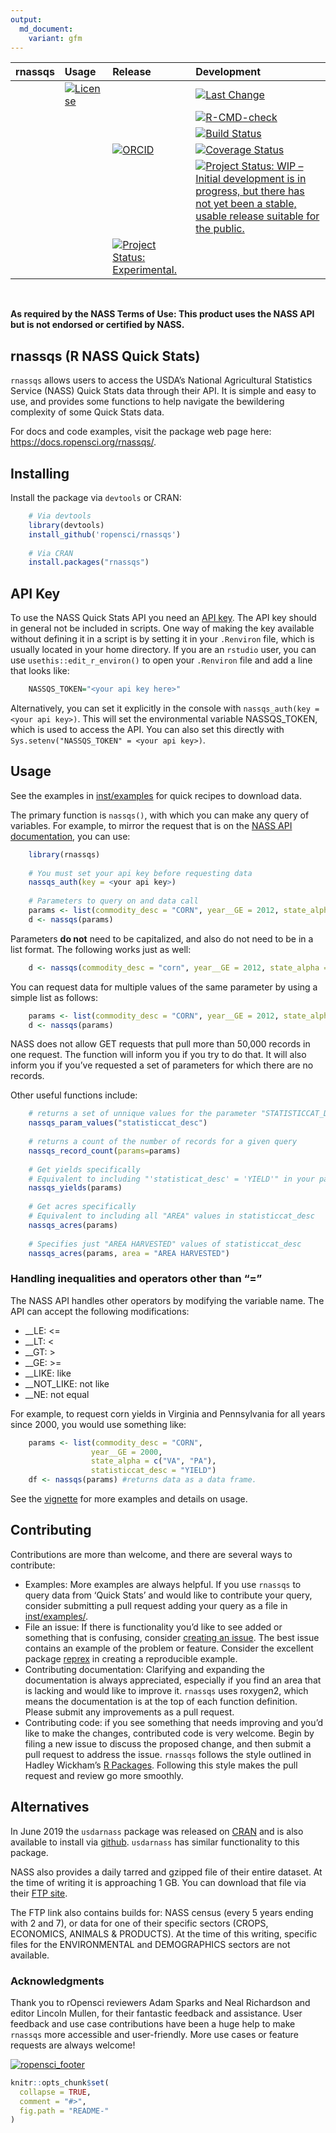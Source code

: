 ```yaml
---
output:
  md_document:
    variant: gfm
---
```


<!-- README.md is generated from README.Rmd. Please edit that file -->

<!-- badges: start -->
<!-- badges: end -->


<table class="table">
<thead>
<tr class="header">
<th align="left">
rnassqs
</th>
<th align="left">
Usage
</th>
<th align="left">
Release
</th>
<th align="left">
Development
</th>
</tr>
</thead>
<tbody>

<tr class="odd">
<td rowspan="5">
</td>
<td align="left">
<a href="https://choosealicense.com/licenses/mit/"><img src="https://img.shields.io/github/license/mashape/apistatus.svg" alt="License"></a>
</td>
<td align="left">
</td>
<td align="left">
<a href="https://github.com/potterzot/rusdm/commits/master"><img src="https://img.shields.io/badge/last%20change-`r gsub('-', '--', Sys.Date())`-brightgreen.svg" alt="Last Change"></a>
</td>
</tr>

<tr class="even">
<td align="left">
</td>
<td align="left">
</td>
<td align="left">
[![R-CMD-check](https://github.com/potterzot/rusdm/workflows/R-CMD-check/badge.svg)](https://github.com/potterzot/rusdm/actions)
</td>
</tr>

<tr class="odd">
<td align="left">
</td>
<td align="left">
</td>
<td align="left">
<a href="https://travis-ci.org/potterzot/rusdm"><img src="https://travis-ci.org/potterzot/rusdm.svg?branch=master" alt="Build Status"></a>
</td>
</tr>

<tr class="even">
<td align="left">
</td>
<td align="left">
<a href="https://orcid.org/0000-0002-3410-3732"><img src="https://img.shields.io/badge/ORCiD-0000--0002--3410--3732-green.svg" alt="ORCID"></a>
</td>
<td align="left">
<a href="https://app.codecov.io/gh/potterzot/rusdm"><img src="https://app.codecov.io/gh/potterzot/rusdm/branch/master/graph/badge.svg" alt="Coverage Status"></a>
</td>
</tr>

<tr class="even">
<td align="left">
</td>
<td align="left">
</td>
<td align="left">
<a href="https://www.repostatus.org/#wip"><img src="https://www.repostatus.org/badges/latest/wip.svg" alt="Project Status: WIP – Initial development is in progress, but there has not yet been a stable, usable release suitable for the public." /></a>
</td>
</tr>

<tr class="odd">
<td align="left">
</td>
<td align="left">
</td>
<td align="left">
<a href="https://lifecycle.r-lib.org/articles/stages.html#experimental"><img src="https://img.shields.io/badge/lifecycle-experimental-orange.svg" alt="Project Status: Experimental." /></a>
</td>
</tr>

</tbody>
</table>
<br>


__As required by the NASS Terms of Use: This product uses the NASS API but is not endorsed or certified by NASS.__


## rnassqs (R NASS Quick Stats)

`rnassqs` allows users to access the USDA's National Agricultural Statistics Service (NASS) Quick Stats data through their API. It is simple and easy to use, and provides some functions to help navigate the bewildering complexity of some Quick Stats data.

For docs and code examples, visit the package web page here: [https://docs.ropensci.org/rnassqs/](https://docs.ropensci.org/rnassqs/).

## Installing

Install the package via `devtools` or CRAN:

```r
    # Via devtools
    library(devtools)
    install_github('ropensci/rnassqs')
    
    # Via CRAN
    install.packages("rnassqs")
```

## API Key

To use the NASS Quick Stats API you need an [API key](https://quickstats.nass.usda.gov/api). The API key should in general not be included in scripts. One way of making the key available without defining it in a script is by setting it in your `.Renviron` file, which is usually located in your home directory. If you are an `rstudio` user, you can use `usethis::edit_r_environ()` to open your `.Renviron` file and add a line that looks like:

```r
    NASSQS_TOKEN="<your api key here>"
```

Alternatively, you can set it explicitly in the console with `nassqs_auth(key = <your api key>)`. This will set the environmental variable NASSQS_TOKEN, which is used to access the API. You can also set this directly with `Sys.setenv("NASSQS_TOKEN" = <your api key>)`. 

## Usage

See the examples in [inst/examples](inst/examples) for quick recipes to download data.

The primary function is `nassqs()`, with which you can make any query of variables. 
For example, to mirror the request that is on the [NASS API documentation](https://quickstats.nass.usda.gov/api), you can use:

```r
    library(rnassqs)
    
    # You must set your api key before requesting data
    nassqs_auth(key = <your api key>)
    
    # Parameters to query on and data call
    params <- list(commodity_desc = "CORN", year__GE = 2012, state_alpha = "VA")
    d <- nassqs(params)
```

Parameters __do not__ need to be capitalized, and also do not need to be in a list format. The following works just as well:

```r
    d <- nassqs(commodity_desc = "corn", year__GE = 2012, state_alpha = "va")
```

You can request data for multiple values of the same parameter by using a simple list as follows:
    
```r
    params <- list(commodity_desc = "CORN", year__GE = 2012, state_alpha = c("VA", "WA"))
    d <- nassqs(params)
```

NASS does not allow GET requests that pull more than 50,000 records in one request. The function will inform you if you try to do that. It will also inform you if you've requested a set of parameters for which there are no records.

Other useful functions include:

```r
    # returns a set of unnique values for the parameter "STATISTICCAT_DESC"
    nassqs_param_values("statisticcat_desc")
    
    # returns a count of the number of records for a given query
    nassqs_record_count(params=params)
    
    # Get yields specifically
    # Equivalent to including "'statisticat_desc' = 'YIELD'" in your parameter list. 
    nassqs_yields(params)
    
    # Get acres specifically
    # Equivalent to including all "AREA" values in statisticcat_desc
    nassqs_acres(params)
    
    # Specifies just "AREA HARVESTED" values of statisticcat_desc
    nassqs_acres(params, area = "AREA HARVESTED")
```


### Handling inequalities and operators other than "="
The NASS API handles other operators by modifying the variable name. The API can accept the following modifications:

* __LE: <= 
* __LT: < 
* __GT: > 
* __GE: >= 
* __LIKE: like 
* __NOT_LIKE: not like 
* __NE: not equal 

For example, to request corn yields in Virginia and Pennsylvania for all years since 2000, you would use something like:

```r
    params <- list(commodity_desc = "CORN", 
                  year__GE = 2000, 
                  state_alpha = c("VA", "PA"), 
                  statisticcat_desc = "YIELD")
    df <- nassqs(params) #returns data as a data frame.
```

See the [vignette](https://docs.ropensci.org/rnassqs/articles/rnassqs.html) for more examples and details on usage.

## Contributing

Contributions are more than welcome, and there are several ways to contribute:

- Examples: More examples are always helpful. If you use `rnassqs` to query data from 'Quick Stats' and would like to contribute your query, consider submitting a pull request adding your query as a file in [inst/examples/](https://github.com/ropensci/rnassqs/tree/master/inst/examples).
- File an issue: If there is functionality you'd like to see added or something that is confusing, consider [creating an issue](https://github.com/ropensci/rnassqs/issues/new). The best issue contains an example of the problem or feature. Consider the excellent package [reprex](https://github.com/tidyverse/reprex) in creating a reproducible example.
- Contributing documentation: Clarifying and expanding the documentation is always appreciated, especially if you find an area that is lacking and would like to improve it. `rnassqs` uses roxygen2, which means the documentation is at the top of each function definition. Please submit any improvements as a pull request.
- Contributing code: if you see something that needs improving and you'd like to make the changes, contributed code is very welcome. Begin by filing a new issue to discuss the proposed change, and then submit a pull request to address the issue. `rnassqs` follows the style outlined in Hadley Wickham's [R Packages](https://r-pkgs.org/r.html#code-style). Following this style makes the pull request and review go more smoothly.


## Alternatives

In June 2019 the `usdarnass` package was released on [CRAN](https://cran.r-project.org/package=usdarnass) and is also available to install via [github](https://github.com/rdinter/usdarnass). `usdarnass` has similar functionality to this package.

NASS also provides a daily tarred and gzipped file of their entire dataset. At the time of writing it is approaching 1 GB. You can download that file via their [FTP site](ftp://ftp.nass.usda.gov/quickstats/).

The FTP link also contains builds for: NASS census (every 5 years ending with 2 and 7), or data for one of their specific sectors (CROPS, ECONOMICS, ANIMALS & PRODUCTS). At the time of this writing, specific files for the ENVIRONMENTAL and DEMOGRAPHICS sectors are not available.




### Acknowledgments

Thank you to rOpensci reviewers Adam Sparks and Neal Richardson and editor Lincoln Mullen, for their fantastic feedback and assistance. User feedback and use case contributions have been a huge help to make `rnassqs` more accessible and user-friendly. More use cases or feature requests are always welcome!

[![ropensci_footer](https://ropensci.org/public_images/ropensci_footer.png)](https://ropensci.org)


```r
knitr::opts_chunk$set(
  collapse = TRUE,
  comment = "#>",
  fig.path = "README-"
)
```


